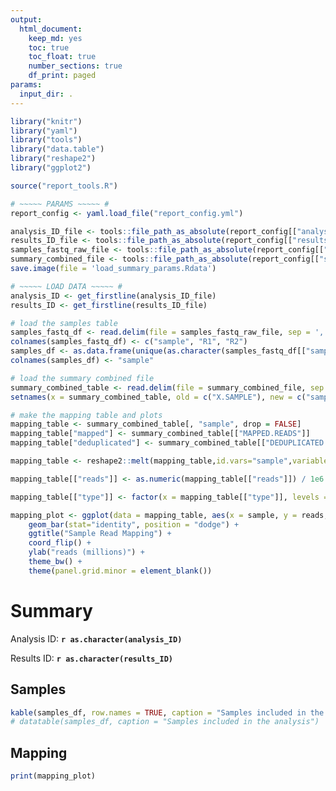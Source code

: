 ```yaml
---
output: 
  html_document: 
    keep_md: yes
    toc: true
    toc_float: true
    number_sections: true
    df_print: paged
params:
  input_dir: .
---
```

<!-- Report with sample table and read mapping info -->
```r
library("knitr")
library("yaml")
library("tools")
library("data.table")
library("reshape2")
library("ggplot2")

source("report_tools.R")

# ~~~~~ PARAMS ~~~~~ # 
report_config <- yaml.load_file("report_config.yml")

analysis_ID_file <- tools::file_path_as_absolute(report_config[["analysis_id_file"]])
results_ID_file <- tools::file_path_as_absolute(report_config[["results_id_file"]])
samples_fastq_raw_file <- tools::file_path_as_absolute(report_config[["samples_fastq_raw_file"]])
summary_combined_file <- tools::file_path_as_absolute(report_config[["summary_combined_file"]])
save.image(file = 'load_summary_params.Rdata')

# ~~~~~ LOAD DATA ~~~~~ # 
analysis_ID <- get_firstline(analysis_ID_file)
results_ID <- get_firstline(results_ID_file)

# load the samples table
samples_fastq_df <- read.delim(file = samples_fastq_raw_file, sep = ',', header = FALSE)
colnames(samples_fastq_df) <- c("sample", "R1", "R2")
samples_df <- as.data.frame(unique(as.character(samples_fastq_df[["sample"]])))
colnames(samples_df) <- "sample"

# load the summary combined file
summary_combined_table <- read.delim(file = summary_combined_file, sep = ',')
setnames(x = summary_combined_table, old = c("X.SAMPLE"), new = c("sample"))

```

```r
# make the mapping table and plots
mapping_table <- summary_combined_table[, "sample", drop = FALSE]
mapping_table["mapped"] <- summary_combined_table[["MAPPED.READS"]]
mapping_table["deduplicated"] <- summary_combined_table[["DEDUPLICATED.READS"]]

mapping_table <- reshape2::melt(mapping_table,id.vars="sample",variable.name="type",value.name="reads")

mapping_table[["reads"]] <- as.numeric(mapping_table[["reads"]]) / 1e6

mapping_table[["type"]] <- factor(x = mapping_table[["type"]], levels = sort(unique(as.character(mapping_table[["type"]]), decreasing = TRUE)))

mapping_plot <- ggplot(data = mapping_table, aes(x = sample, y = reads, fill = type)) + 
    geom_bar(stat="identity", position = "dodge") + 
    ggtitle("Sample Read Mapping") + 
    coord_flip() + 
    ylab("reads (millions)") + 
    theme_bw() +
    theme(panel.grid.minor = element_blank())
```


# Summary

Analysis ID: __`r as.character(analysis_ID)`__

Results ID: __`r as.character(results_ID)`__

## Samples

```r
kable(samples_df, row.names = TRUE, caption = "Samples included in the analysis") # , align = c("c")
# datatable(samples_df, caption = "Samples included in the analysis")
```


## Mapping

```r
print(mapping_plot)
```
